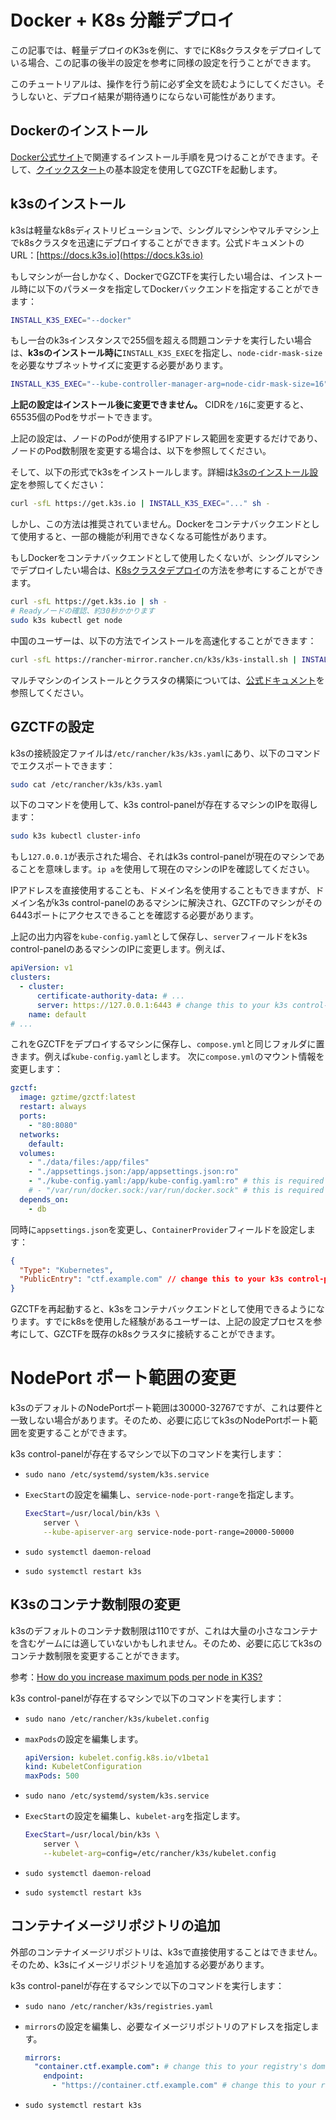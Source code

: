 
# Docker + K8s 分離デプロイ

この記事では、軽量デプロイのK3sを例に、すでにK8sクラスタをデプロイしている場合、この記事の後半の設定を参考に同様の設定を行うことができます。

<Callout type="warning">

このチュートリアルは、操作を行う前に必ず全文を読むようにしてください。そうしないと、デプロイ結果が期待通りにならない可能性があります。

</Callout>

## Dockerのインストール

[Docker公式サイト](https://docs.docker.com/engine/install/)で関連するインストール手順を見つけることができます。そして、[クイックスタート](/quick-start)の基本設定を使用してGZCTFを起動します。

## k3sのインストール

k3sは軽量なk8sディストリビューションで、シングルマシンやマルチマシン上でk8sクラスタを迅速にデプロイすることができます。公式ドキュメントのURL：[https://docs.k3s.io](https://docs.k3s.io)

<Callout type="info">

もしマシンが一台しかなく、DockerでGZCTFを実行したい場合は、インストール時に以下のパラメータを指定してDockerバックエンドを指定することができます：

```bash
INSTALL_K3S_EXEC="--docker"
```

<Callout type="info">

もし一台のk3sインスタンスで255個を超える問題コンテナを実行したい場合は、**k3sのインストール時に**`INSTALL_K3S_EXEC`を指定し、`node-cidr-mask-size`を必要なサブネットサイズに変更する必要があります。

```bash
INSTALL_K3S_EXEC="--kube-controller-manager-arg=node-cidr-mask-size=16"
```

**上記の設定はインストール後に変更できません。** CIDRを`/16`に変更すると、65535個のPodをサポートできます。

上記の設定は、ノードのPodが使用するIPアドレス範囲を変更するだけであり、ノードのPod数制限を変更する場合は、以下を参照してください。

</Callout>

そして、以下の形式でk3sをインストールします。詳細は[k3sのインストール設定](https://docs.k3s.io/installation/configuration)を参照してください：

```bash
curl -sfL https://get.k3s.io | INSTALL_K3S_EXEC="..." sh -
```

しかし、この方法は推奨されていません。Dockerをコンテナバックエンドとして使用すると、一部の機能が利用できなくなる可能性があります。

もしDockerをコンテナバックエンドとして使用したくないが、シングルマシンでデプロイしたい場合は、[K8sクラスタデプロイ](/deployment/k8s-only)の方法を参考にすることができます。

</Callout>

```bash
curl -sfL https://get.k3s.io | sh -
# Readyノードの確認、約30秒かかります
sudo k3s kubectl get node
```

<Callout type="info">

中国のユーザーは、以下の方法でインストールを高速化することができます：

```bash
curl -sfL https://rancher-mirror.rancher.cn/k3s/k3s-install.sh | INSTALL_K3S_MIRROR=cn sh -
```

</Callout>

マルチマシンのインストールとクラスタの構築については、[公式ドキュメント](https://docs.k3s.io/quick-start)を参照してください。

## GZCTFの設定

k3sの接続設定ファイルは`/etc/rancher/k3s/k3s.yaml`にあり、以下のコマンドでエクスポートできます：

```bash
sudo cat /etc/rancher/k3s/k3s.yaml
```

以下のコマンドを使用して、k3s control-panelが存在するマシンのIPを取得します：

```bash
sudo k3s kubectl cluster-info
```

<Callout type="info">

もし`127.0.0.1`が表示された場合、それはk3s control-panelが現在のマシンであることを意味します。`ip a`を使用して現在のマシンのIPを確認してください。

IPアドレスを直接使用することも、ドメイン名を使用することもできますが、ドメイン名がk3s control-panelのあるマシンに解決され、GZCTFのマシンがその6443ポートにアクセスできることを確認する必要があります。

</Callout>

上記の出力内容を`kube-config.yaml`として保存し、`server`フィールドをk3s control-panelのあるマシンのIPに変更します。例えば、

```yaml
apiVersion: v1
clusters:
  - cluster:
      certificate-authority-data: # ...
      server: https://127.0.0.1:6443 # change this to your k3s control-panel's IP or domain
    name: default
# ...
```

これをGZCTFをデプロイするマシンに保存し、`compose.yml`と同じフォルダに置きます。例えば`kube-config.yaml`とします。
次に`compose.yml`のマウント情報を変更します：

```yaml
gzctf:
  image: gztime/gzctf:latest
  restart: always
  ports:
    - "80:8080"
  networks:
    default:
  volumes:
    - "./data/files:/app/files"
    - "./appsettings.json:/app/appsettings.json:ro"
    - "./kube-config.yaml:/app/kube-config.yaml:ro" # this is required for k8s deployment
    # - "/var/run/docker.sock:/var/run/docker.sock" # this is required for docker deployment
  depends_on:
    - db
```

同時に`appsettings.json`を変更し、`ContainerProvider`フィールドを設定します：

```json
{
  "Type": "Kubernetes",
  "PublicEntry": "ctf.example.com" // change this to your k3s control-panel's IP or domain
}
```

GZCTFを再起動すると、k3sをコンテナバックエンドとして使用できるようになります。すでにk8sを使用した経験があるユーザーは、上記の設定プロセスを参考にして、GZCTFを既存のk8sクラスタに接続することができます。

# NodePort ポート範囲の変更

k3sのデフォルトのNodePortポート範囲は30000-32767ですが、これは要件と一致しない場合があります。そのため、必要に応じてk3sのNodePortポート範囲を変更することができます。

k3s control-panelが存在するマシンで以下のコマンドを実行します：

- `sudo nano /etc/systemd/system/k3s.service`
- `ExecStart`の設定を編集し、`service-node-port-range`を指定します。

  ```bash
  ExecStart=/usr/local/bin/k3s \
      server \
      --kube-apiserver-arg service-node-port-range=20000-50000
  ```

- `sudo systemctl daemon-reload`
- `sudo systemctl restart k3s`

## K3sのコンテナ数制限の変更

k3sのデフォルトのコンテナ数制限は110ですが、これは大量の小さなコンテナを含むゲームには適していないかもしれません。そのため、必要に応じてk3sのコンテナ数制限を変更することができます。

<Callout type="info">

参考：[How do you increase maximum pods per node in K3S?](https://stackoverflow.com/questions/65894616/how-do-you-increase-maximum-pods-per-node-in-k3s)

</Callout>

k3s control-panelが存在するマシンで以下のコマンドを実行します：

- `sudo nano /etc/rancher/k3s/kubelet.config`
- `maxPods`の設定を編集します。

  ```yaml
  apiVersion: kubelet.config.k8s.io/v1beta1
  kind: KubeletConfiguration
  maxPods: 500
  ```

- `sudo nano /etc/systemd/system/k3s.service`

- `ExecStart`の設定を編集し、`kubelet-arg`を指定します。

  ```bash
  ExecStart=/usr/local/bin/k3s \
      server \
      --kubelet-arg=config=/etc/rancher/k3s/kubelet.config
  ```

- `sudo systemctl daemon-reload`
- `sudo systemctl restart k3s`

## コンテナイメージリポジトリの追加

外部のコンテナイメージリポジトリは、k3sで直接使用することはできません。そのため、k3sにイメージリポジトリを追加する必要があります。

k3s control-panelが存在するマシンで以下のコマンドを実行します：

- `sudo nano /etc/rancher/k3s/registries.yaml`

- `mirrors`の設定を編集し、必要なイメージリポジトリのアドレスを指定します。

  ```yaml
  mirrors:
    "container.ctf.example.com": # change this to your registry's domain
      endpoint:
        - "https://container.ctf.example.com" # change this to your registry's domain
  ```

- `sudo systemctl restart k3s`

